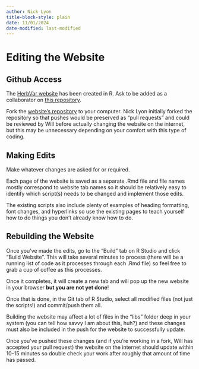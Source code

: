 ```yaml
---
author: Nick Lyon
title-block-style: plain
date: 11/01/2024
date-modified: last-modified
---
```



# Editing the Website

## Github Access
The [HerbVar website](https://herbvar.org/index.html) has been created in R. Ask to be added as a collaborator on [this repository](https://github.com/HerbVar-Network/HerbVar-website).

Fork the [website’s repository](https://github.com/HerbVar-Network/HerbVar-website) to your computer. Nick Lyon initially forked the repository so that pushes would be preserved as “pull requests” and could be reviewed by Will before actually changing the website on the internet, but this may be unnecessary depending on your comfort with this type of coding.

## Making Edits 

Make whatever changes are asked for or required.

Each page of the website is saved as a separate .Rmd file and file names mostly correspond to website tab names so it should be relatively easy to identify which script(s) needs to be changed and implement those edits.

The existing scripts also include plenty of examples of heading formatting, font changes, and hyperlinks so use the existing pages to teach yourself how to do things you don’t already know how to do. 

## Rebuilding the Website

Once you’ve made the edits, go to the “Build” tab on R Studio and click “Build Website”. This will take several minutes to process (there will be a running list of code as it processes through each .Rmd file) so feel free to grab a cup of coffee as this processes.

Once it completes, it will create a new tab and will pop up the new website in your browser **but you are not yet done**!

Once that is done, in the Git tab of R Studio, select all modified files (not just the scripts!) and commit/push them all.

Building the website may affect a lot of files in the “libs” folder deep in your system (you can tell how savvy I am about this, huh?) and these changes must also be included in the push for the website to successfully update.

Once you’ve pushed these changes (and if you’re working in a fork, Will has accepted your pull request) the website on the internet should update within 10-15 minutes so double check your work after roughly that amount of time has passed.

